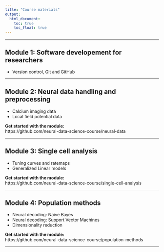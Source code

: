 ```yaml
---
title: "Course materials"
output: 
  html_document:
    toc: true
    toc_float: true
---
```



---

## Module 1: Software developement for researchers
- Version control, Git and GitHub

---

## Module 2: Neural data handling and preprocessing
- Calcium imaging data
- Local field potential data

**Get started with the module: **  
https://github.com/neural-data-science-course/neural-data

---

## Module 3: Single cell analysis
- Tuning curves and ratemaps
- Generalized Linear models

**Get started with the module: **  
https://github.com/neural-data-science-course/single-cell-analysis

---

## Module 4: Population methods
- Neural decoding: Naive Bayes 
- Neural decoding: Support Vector Machines
- Dimensionality reduction

**Get started with the module: **  
https://github.com/neural-data-science-course/population-methods

---

